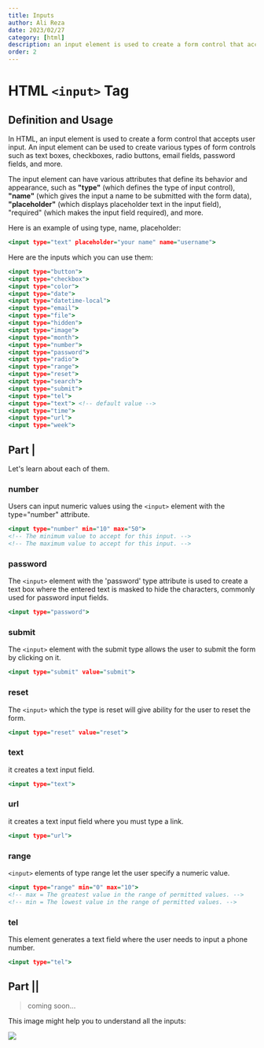 ```yaml
---
title: Inputs
author: Ali Reza
date: 2023/02/27
category: [html]
description: an input element is used to create a form control that accepts user input.
order: 2
---
```


# HTML `<input>` Tag

## Definition and Usage

In HTML, an input element is used to create a form control that accepts user input. An input element can be used to create various types of form controls such as text boxes, checkboxes, radio buttons, email fields, password fields, and more.

The input element can have various attributes that define its behavior and appearance, such as **"type"** (which defines the type of input control), **"name"** (which gives the input a name to be submitted with the form data), **"placeholder"** (which displays placeholder text in the input field), "required" (which makes the input field required), and more.

Here is an example of using type, name, placeholder:

```html:index.html
<input type="text" placeholder="your name" name="username">
```

Here are the inputs which you can use them:

```html:index.html
<input type="button">
<input type="checkbox">
<input type="color">
<input type="date">
<input type="datetime-local">
<input type="email">
<input type="file">
<input type="hidden">
<input type="image">
<input type="month">
<input type="number">
<input type="password">
<input type="radio">
<input type="range">
<input type="reset">
<input type="search">
<input type="submit">
<input type="tel">
<input type="text"> <!-- default value -->
<input type="time">
<input type="url">
<input type="week">
```

## Part |

Let's learn about each of them.

### number

Users can input numeric values using the `<input>` element with the type="number" attribute.

```html:index.html
<input type="number" min="10" max="50">
<!-- The minimum value to accept for this input. -->
<!-- The maximum value to accept for this input. -->
```

### password

The `<input>` element with the 'password' type attribute is used to create a text box where the entered text is masked to hide the characters, commonly used for password input fields.

```html:index.html
<input type="password">
```

### submit

The `<input>` element with the submit type allows the user to submit the form by clicking on it.

```html:index.html
<input type="submit" value="submit">
```

### reset

The `<input>` which the type is reset will give ability for the user to reset the form.

```html:index.html
<input type="reset" value="reset">
```

### text

it creates a text input field.

```html:index.html
<input type="text">
```

### url

it creates a text input field where you must type a link.

```html:index.html
<input type="url">
```

### range

`<input>` elements of type range let the user specify a numeric value.

```html:index.html
<input type="range" min="0" max="10">
<!-- max = The greatest value in the range of permitted values. -->
<!-- min = The lowest value in the range of permitted values. -->
```

### tel

This element generates a text field where the user needs to input a phone number.

```html:index.html
<input type="tel">
```

## Part ||

> coming soon...

This image might help you to understand all the inputs:

<img src="https://user-images.githubusercontent.com/99729607/221445510-45a02df6-7d67-4eee-afb4-2fd1f04856ab.png" />
